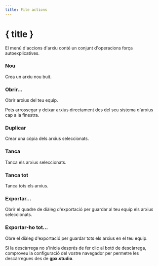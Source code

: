 ```yaml
---
title: File actions
---
```


<script lang="ts">
</script>

# { title }

El menú d'accions d'arxiu conté un conjunt d'operacions força autoexplicatives.

### <Plus size="16" class="inline-block" style="margin-bottom: 2px" /> Nou

Crea un arxiu nou buit.

### <FolderOpen size="16" class="inline-block" style="margin-bottom: 2px" /> Obrir...

Obrir arxius del teu equip. 

<DocsNote>

Pots arrossegar y deixar arxius directament des del seu sistema d'arxius cap a la finestra.

</DocsNote>

### <Copy size="16" class="inline-block" style="margin-bottom: 2px" /> Duplicar

Crear una còpia dels arxius seleccionats.

### <FileX size="16" class="inline-block" style="margin-bottom: 2px" /> Tanca

Tanca els arxius seleccionats.

### <FileX size="16" class="inline-block" style="margin-bottom: 2px" /> Tanca tot

Tanca tots els arxius.

### <Download size="16" class="inline-block" style="margin-bottom: 2px" /> Exportar...

Obrir el quadre de diàleg d'exportació per guardar al teu equip els arxius seleccionats.

### <Download size="16" class="inline-block" style="margin-bottom: 2px" /> Exportar-ho tot...

Obre el diàleg d'exportació per guardar tots els arxius en el teu equip.

<DocsNote type="warning">

Si la descàrrega no s'inicia després de fer clic al botó de descàrrega, comproveu la configuració del vostre navegador per permetre les descàrregues des de <b>gpx.studio</b>.

</DocsNote>
